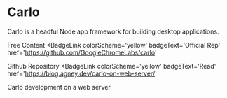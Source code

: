# Carlo

Carlo is a headful Node app framework for building desktop applications.

<ResourceGroupTitle>Free Content</ResourceGroupTitle>
<BadgeLink
  colorScheme='yellow'
  badgeText='Official Rep'
  href='https://github.com/GoogleChromeLabs/carlo'
>
  Github Repository
</BadgeLink>
<BadgeLink
  colorScheme='yellow'
  badgeText='Read'
  href='https://blog.agney.dev/carlo-on-web-server/'
>
  Carlo development on a web server
</BadgeLink>
